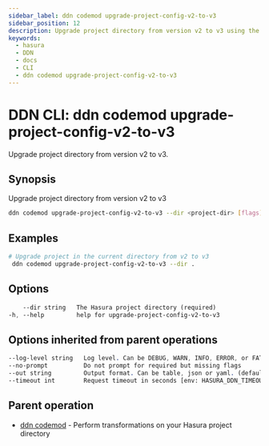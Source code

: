 ```yaml
---
sidebar_label: ddn codemod upgrade-project-config-v2-to-v3
sidebar_position: 12
description: Upgrade project directory from version v2 to v3 using the DDN CLI
keywords:
  - hasura
  - DDN
  - docs
  - CLI
  - ddn codemod upgrade-project-config-v2-to-v3
---
```


# DDN CLI: ddn codemod upgrade-project-config-v2-to-v3

Upgrade project directory from version v2 to v3.

## Synopsis

Upgrade project directory from version v2 to v3

```bash
ddn codemod upgrade-project-config-v2-to-v3 --dir <project-dir> [flags]
```

## Examples

```bash
# Upgrade project in the current directory from v2 to v3
 ddn codemod upgrade-project-config-v2-to-v3 --dir .
```

## Options

```sass
    --dir string   The Hasura project directory (required)
-h, --help         help for upgrade-project-config-v2-to-v3
```

## Options inherited from parent operations

```sass
--log-level string   Log level. Can be DEBUG, WARN, INFO, ERROR, or FATAL. (default "INFO")
--no-prompt          Do not prompt for required but missing flags
--out string         Output format. Can be table, json or yaml. (default "table")
--timeout int        Request timeout in seconds [env: HASURA_DDN_TIMEOUT] (default 100)
```

## Parent operation

- [ddn codemod](/cli/commands/ddn_codemod) - Perform transformations on your Hasura project directory
